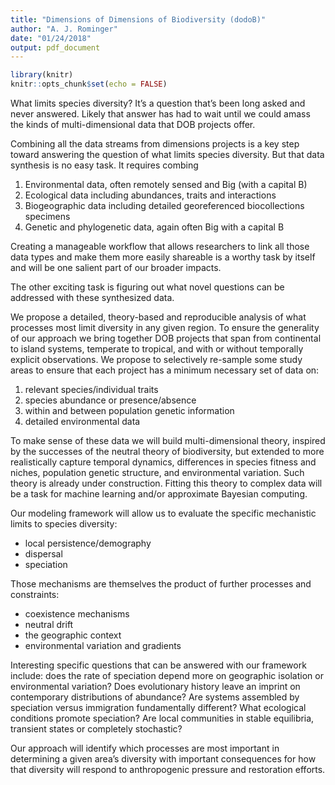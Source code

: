 ```yaml
---
title: "Dimensions of Dimensions of Biodiversity (dodoB)"
author: "A. J. Rominger"
date: "01/24/2018"
output: pdf_document
---
```


```r
library(knitr)
knitr::opts_chunk$set(echo = FALSE)
```

What limits species diversity?  It's a question that's been long asked and never answered.  Likely that answer has had to wait until we could amass the kinds of multi-dimensional data that DOB projects offer.

Combining all the data streams from dimensions projects is a key step toward answering the question of what limits species diversity.  But that data synthesis is no easy task.  It requires combing 

1) Environmental data, often remotely sensed and Big (with a capital B)
2) Ecological data including abundances, traits and interactions
3) Biogeographic data including detailed georeferenced biocollections specimens 
4) Genetic and phylogenetic data, again often Big with a capital B

Creating a manageable workflow that allows researchers to link all those data types and make them more easily shareable is a worthy task by itself and will be one salient part of our broader impacts.

The other exciting task is figuring out what novel questions can be addressed with these synthesized data.

We propose a detailed, theory-based and reproducible analysis of what processes most limit diversity in any given region.  To ensure the generality of our approach we bring together DOB projects that span from continental to island systems, temperate to tropical, and with or without temporally explicit observations.  We propose to selectively re-sample some study areas to ensure that each project has a minimum necessary set of data on:

1) relevant species/individual traits
2) species abundance or presence/absence
3) within and between population genetic information 
4) detailed environmental data

To make sense of these data we will build multi-dimensional theory, inspired by the successes of the neutral theory of biodiversity,  but extended to more realistically capture temporal dynamics, differences in species fitness and niches, population genetic structure, and environmental variation.  Such theory is already under construction.  Fitting this theory to complex data will be a task for machine learning and/or approximate Bayesian computing.

Our modeling framework will allow us to evaluate the specific mechanistic limits to species diversity:

- local persistence/demography
- dispersal
- speciation

Those mechanisms are themselves the product of further processes and constraints:

- coexistence mechanisms
- neutral drift
- the geographic context
- environmental variation and gradients

Interesting specific questions that can be answered with our framework include: does the rate of speciation depend more on geographic isolation or environmental variation? Does evolutionary history leave an imprint on contemporary distributions of abundance? Are systems assembled by speciation versus immigration fundamentally different?  What ecological conditions promote speciation? Are local communities in stable equilibria, transient states or completely stochastic?

Our approach will identify which processes are most important in determining a given area's diversity with important consequences for how that diversity will respond to anthropogenic pressure and restoration efforts.